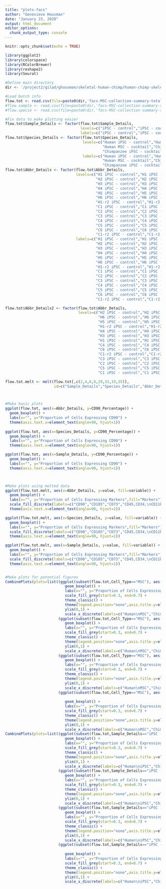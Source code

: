 ```yaml
---
title: "plots-facs"
author: "Genevieve Housman"
date: "January 23, 2020"
output: html_document
editor_options: 
  chunk_output_type: console
---
```


```r
knitr::opts_chunk$set(echo = TRUE)
```

```r

library(ggplot2)
library(colorspace)
library(RColorBrewer)
library(reshape2)
library(Seurat)

```

```r

#Define main directory
dir <- '/project2/gilad/ghousman/skeletal-human-chimp/human-chimp-skeletal-scRNA/data/'

#Load batch info
flow.tot <- read.csv(file=paste0(dir,'facs-MSC-collection-summary-total.csv'), header=TRUE, sep=",")
#flow.sample <- read.csv(file=paste0(dir,'facs-MSC-collection-summary-sample-avg.csv'), header=TRUE, sep=",")
#flow.specie <- read.csv(file=paste0(dir,'facs-MSC-collection-summary-species-avg.csv'), header=TRUE, sep=",")

#Fix data to make plotting easier
flow.tot$Sample_Details <- factor(flow.tot$Sample_Details,
                                  levels=c("iPSC - control","iPSC - cocktail","MSC - cocktail"),
                                  labels=c("iPSC - control","iPSC - cocktail","MSC - cocktail"))
flow.tot$Species_Details <- factor(flow.tot$Species_Details,
                                   levels=c("Human iPSC - control","Human iPSC - cocktail",
                                            "Human MSC - cocktail","Chimpanzee iPSC - control",
                                            "Chimpanzee iPSC - cocktail","Chimpanzee MSC - cocktail"),
                                   labels=c("Human iPSC - control","Human iPSC - cocktail",
                                            "Human MSC - cocktail","Chimpanzee iPSC - control",
                                            "Chimpanzee iPSC - cocktail","Chimpanzee MSC - cocktail"))
flow.tot$Abbr_Details <- factor(flow.tot$Abbr_Details,
                                levels=c("H1 iPSC - control","H1 iPSC - cocktail","H1 MSC - cocktail",
                                         "H2 iPSC - control","H2 iPSC - cocktail","H2 MSC - cocktail",
                                         "H3 iPSC - control","H3 iPSC - cocktail","H3 MSC - cocktail",
                                         "H4 iPSC - control","H4 iPSC - cocktail","H4 MSC - cocktail",
                                         "H5 iPSC - control","H5 iPSC - cocktail","H5 MSC - cocktail",
                                         "H6 iPSC - control","H6 iPSC - cocktail","H6 MSC - cocktail",
                                         "H1-r2 iPSC - control","H1-r2 iPSC - cocktail","H1-r2 MSC - cocktail",
                                         "C1 iPSC - control","C1 iPSC - cocktail","C1 MSC - cocktail",
                                         "C2 iPSC - control","C2 iPSC - cocktail","C2 MSC - cocktail",
                                         "C3 iPSC - control","C3 iPSC - cocktail","C3 MSC - cocktail",
                                         "C4 iPSC - control","C4 iPSC - cocktail","C4 MSC - cocktail",
                                         "C5 iPSC - control","C5 iPSC - cocktail","C5 MSC - cocktail",
                                         "C6 iPSC - control","C6 iPSC - cocktail","C6 MSC - cocktail",
                                         "C1-r2 iPSC - control","C1-r2 iPSC - cocktail","C1-r2 MSC - cocktail"),
                                labels=c("H1 iPSC - control","H1 iPSC - cocktail","H1 MSC - cocktail",
                                         "H2 iPSC - control","H2 iPSC - cocktail","H2 MSC - cocktail",
                                         "H3 iPSC - control","H3 iPSC - cocktail","H3 MSC - cocktail",
                                         "H4 iPSC - control","H4 iPSC - cocktail","H4 MSC - cocktail",
                                         "H5 iPSC - control","H5 iPSC - cocktail","H5 MSC - cocktail",
                                         "H6 iPSC - control","H6 iPSC - cocktail","H6 MSC - cocktail",
                                         "H1-r2 iPSC - control","H1-r2 iPSC - cocktail","H1-r2 MSC - cocktail",
                                         "C1 iPSC - control","C1 iPSC - cocktail","C1 MSC - cocktail",
                                         "C2 iPSC - control","C2 iPSC - cocktail","C2 MSC - cocktail",
                                         "C3 iPSC - control","C3 iPSC - cocktail","C3 MSC - cocktail",
                                         "C4 iPSC - control","C4 iPSC - cocktail","C4 MSC - cocktail",
                                         "C5 iPSC - control","C5 iPSC - cocktail","C5 MSC - cocktail",
                                         "C6 iPSC - control","C6 iPSC - cocktail","C6 MSC - cocktail",
                                         "C1-r2 iPSC - control","C1-r2 iPSC - cocktail","C1-r2 MSC - cocktail"))

flow.tot$Abbr_Details2 <- factor(flow.tot$Abbr_Details,
                                 levels=c("H2 iPSC - control","H2 iPSC - cocktail","H2 MSC - cocktail",
                                          "H6 iPSC - control","H6 iPSC - cocktail","H6 MSC - cocktail",
                                          "H5 iPSC - control","H5 iPSC - cocktail","H5 MSC - cocktail",
                                          "H1-r2 iPSC - control","H1-r2 iPSC - cocktail","H1-r2 MSC - cocktail",
                                          "H4 iPSC - control","H4 iPSC - cocktail","H4 MSC - cocktail",
                                          "H3 iPSC - control","H3 iPSC - cocktail","H3 MSC - cocktail",
                                          "H1 iPSC - control","H1 iPSC - cocktail","H1 MSC - cocktail",
                                          "C4 iPSC - control","C4 iPSC - cocktail","C4 MSC - cocktail",
                                          "C6 iPSC - control","C6 iPSC - cocktail","C6 MSC - cocktail",
                                          "C1-r2 iPSC - control","C1-r2 iPSC - cocktail","C1-r2 MSC - cocktail",
                                          "C3 iPSC - control","C3 iPSC - cocktail","C3 MSC - cocktail",
                                          "C2 iPSC - control","C2 iPSC - cocktail","C2 MSC - cocktail",
                                          "C5 iPSC - control","C5 iPSC - cocktail","C5 MSC - cocktail",
                                          "C1 iPSC - control","C1 iPSC - cocktail","C1 MSC - cocktail"))

flow.tot.melt <- melt(flow.tot[,c(2,4,6,8,29,31,33,35)],
                      id=c("Sample_Details","Species_Details","Abbr_Details","Name_Details"))



#Make basic plots
ggplot(flow.tot, aes(x=Abbr_Details, y=CD90_Percentage)) + 
  geom_boxplot() +
  labs(x="", y="Proportion of Cells Expressing CD90") +
  theme(axis.text.x=element_text(angle=90, hjust=1))
  
ggplot(flow.tot, aes(x=Species_Details, y=CD90_Percentage)) + 
  geom_boxplot() +
  labs(x="", y="Proportion of Cells Expressing CD90") +
  theme(axis.text.x=element_text(angle=90, hjust=1))

ggplot(flow.tot, aes(x=Sample_Details, y=CD90_Percentage)) + 
  geom_boxplot() +
  labs(x="", y="Proportion of Cells Expressing CD90") +
  theme(axis.text.x=element_text(angle=90, hjust=1))



#Make plots using melted data
ggplot(flow.tot.melt, aes(x=Abbr_Details, y=value, fill=variable)) + 
  geom_boxplot() +
  labs(x="", y="Proportion of Cells Expressing Markers",fill="Markers") +
  scale_fill_discrete(labels=c("CD90","CD105","CD73","CD45,CD34,\nCD11b,CD19,\nHLA-DR")) +
  theme(axis.text.x=element_text(angle=90, hjust=1))

ggplot(flow.tot.melt, aes(x=Species_Details, y=value, fill=variable)) + 
  geom_boxplot() +
  labs(x="", y="Proportion of Cells Expressing Markers",fill="Markers") +
  scale_fill_discrete(labels=c("CD90","CD105","CD73","CD45,CD34,\nCD11b,CD19,\nHLA-DR")) +
  theme(axis.text.x=element_text(angle=90, hjust=1))

ggplot(flow.tot.melt, aes(x=Sample_Details, y=value, fill=variable)) + 
  geom_boxplot() +
  labs(x="", y="Proportion of Cells Expressing Markers",fill="Markers") +
  scale_fill_discrete(labels=c("CD90","CD105","CD73","CD45,CD34,\nCD11b,CD19,\nHLA-DR")) +
  theme(axis.text.x=element_text(angle=90, hjust=1))


#Make plots for potential figures
CombinePlots(plots=list((ggplot(subset(flow.tot,Cell_Type=="MSC"), aes(x=Species_Details, y=CD90_Percentage, fill=Species_Details)) + 
                           geom_boxplot() +
                           labs(x="", y="Proportion of Cells Expressing CD90") +
                           scale_fill_grey(start=0.3, end=0.7) +
                           theme_classic() +
                           theme(legend.position="none",axis.title.y=element_text(size=10)) +
                           ylim(0,1) +
                           scale_x_discrete(labels=c("Human\nMSC","Chimp\nMSC"))),
                        (ggplot(subset(flow.tot,Cell_Type=="MSC"), aes(x=Species_Details, y=CD73_Percentage, fill=Species_Details)) + 
                           geom_boxplot() +
                           labs(x="", y="Proportion of Cells Expressing CD73") +
                           scale_fill_grey(start=0.3, end=0.7) +
                           theme_classic() +
                           theme(legend.position="none",axis.title.y=element_text(size=10)) +
                           ylim(0,1) +
                           scale_x_discrete(labels=c("Human\nMSC","Chimp\nMSC"))),
                        (ggplot(subset(flow.tot,Cell_Type=="MSC"), aes(x=Species_Details, y=CD105_Percentage, fill=Species_Details)) + 
                           geom_boxplot() +
                           labs(x="", y="Proportion of Cells Expressing CD105") +
                           scale_fill_grey(start=0.3, end=0.7) +
                           theme_classic() +
                           theme(legend.position="none",axis.title.y=element_text(size=10)) +
                           ylim(0,1) +
                           scale_x_discrete(labels=c("Human\nMSC","Chimp\nMSC"))),
                        (ggplot(subset(flow.tot,Cell_Type=="MSC"), aes(x=Species_Details, y=CD45.CD34.CD11b.CD19.HLA.DR_Percentage,
                                                                       fill=Species_Details)) + 
                           geom_boxplot() +
                           labs(x="", y="Proportion of Cells Expressing\nCD43/D34/CD11b/CD19/HLA-DR") +
                           scale_fill_grey(start=0.3, end=0.7) +
                           theme_classic() +
                           theme(legend.position="none",axis.title.y=element_text(size=10)) +
                           ylim(0,1) +
                           scale_x_discrete(labels=c("Human\nMSC","Chimp\nMSC")))), ncol=4)
CombinePlots(plots=list((ggplot(subset(flow.tot,Sample_Details=="iPSC - cocktail"), aes(x=Species_Details, y=CD90_Percentage,fill=Species_Details)) + 
                           geom_boxplot() +
                           labs(x="", y="Proportion of Cells Expressing CD90") +
                           scale_fill_grey(start=0.3, end=0.7) +
                           theme_classic() +
                           theme(legend.position="none",axis.title.y=element_text(size=10)) +
                           ylim(0,1) +
                           scale_x_discrete(labels=c("Human\niPSC","Chimp\niPSC"))),
                        (ggplot(subset(flow.tot,Sample_Details=="iPSC - cocktail"), aes(x=Species_Details, y=CD73_Percentage,fill=Species_Details)) + 
                           geom_boxplot() +
                           labs(x="", y="Proportion of Cells Expressing CD73") +
                           scale_fill_grey(start=0.3, end=0.7) +
                           theme_classic() +
                           theme(legend.position="none",axis.title.y=element_text(size=10)) +
                           ylim(0,1) +
                           scale_x_discrete(labels=c("Human\niPSC","Chimp\niPSC"))),
                        (ggplot(subset(flow.tot,Sample_Details=="iPSC - cocktail"), aes(x=Species_Details, y=CD105_Percentage,fill=Species_Details)) + 
                           geom_boxplot() +
                           labs(x="", y="Proportion of Cells Expressing CD105") +
                           scale_fill_grey(start=0.3, end=0.7) +
                           theme_classic() +
                           theme(legend.position="none",axis.title.y=element_text(size=10)) +
                           ylim(0,1) +
                           scale_x_discrete(labels=c("Human\niPSC","Chimp\niPSC"))),
                        (ggplot(subset(flow.tot,Sample_Details=="iPSC - cocktail"), aes(x=Species_Details,y=CD45.CD34.CD11b.CD19.HLA.DR_Percentage,
                                                                                        fill=Species_Details)) + 
                           geom_boxplot() +
                           labs(x="", y="Proportion of Cells Expressing\nCD43/D34/CD11b/CD19/HLA-DR") +
                           scale_fill_grey(start=0.3, end=0.7) +
                           theme_classic() +
                           theme(legend.position="none",axis.title.y=element_text(size=10)) +
                           ylim(0,1) +
                           scale_x_discrete(labels=c("Human\niPSC","Chimp\niPSC")))), ncol=4)  

```
